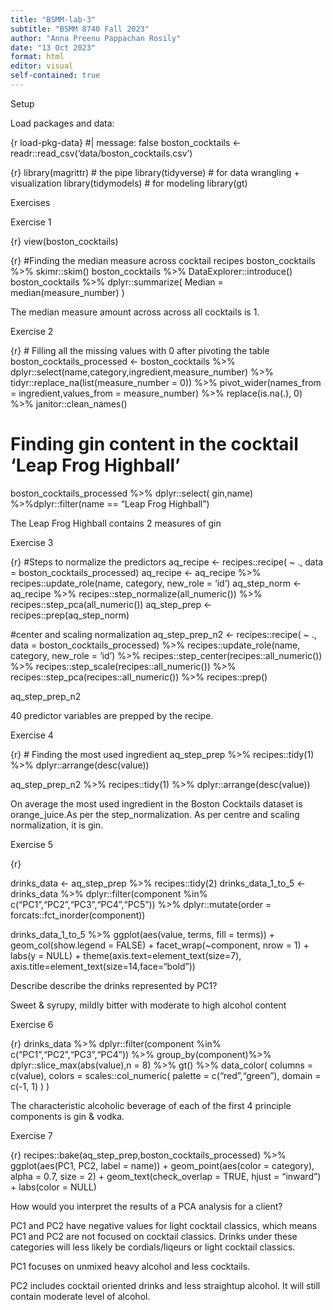 ```yaml
---
title: "BSMM-lab-3"
subtitle: "BSMM 8740 Fall 2023"
author: "Anna Preenu Pappachan Rosily"
date: "13 Oct 2023"
format: html
editor: visual
self-contained: true
---
```


Setup

Load packages and data:

{r load-pkg-data}
#| message: false
boston_cocktails <- readr::read_csv('data/boston_cocktails.csv')

{r}
library(magrittr)   # the pipe
library(tidyverse)  # for data wrangling + visualization
library(tidymodels) # for modeling
library(gt)

Exercises

Exercise 1

{r}
view(boston_cocktails)

{r} 
#Finding the median measure across cocktail recipes
boston_cocktails %>% skimr::skim()
boston_cocktails %>% DataExplorer::introduce()
boston_cocktails %>% dplyr::summarize(
  Median = median(measure_number)
)


The median measure amount across across all cocktails is 1.

Exercise 2

{r}
# Filling all the missing values with 0 after pivoting the table
boston_cocktails_processed <- boston_cocktails %>% dplyr::select(name,category,ingredient,measure_number) %>% tidyr::replace_na(list(measure_number = 0)) %>% pivot_wider(names_from = ingredient,values_from = measure_number) %>% replace(is.na(.), 0) %>% janitor::clean_names()

# Finding gin content in the cocktail 'Leap Frog Highball'
boston_cocktails_processed %>% dplyr::select( gin,name) %>%dplyr::filter(name == "Leap Frog Highball")

The Leap Frog Highball contains 2 measures of gin

Exercise 3

{r}
#Steps to normalize the predictors
aq_recipe <- recipes::recipe( ~ ., data = boston_cocktails_processed)
aq_recipe <- aq_recipe %>% recipes::update_role(name, category, new_role = 'id')
aq_step_norm <- aq_recipe %>% recipes::step_normalize(all_numeric()) %>% recipes::step_pca(all_numeric()) 
aq_step_prep <- recipes::prep(aq_step_norm)


#center and scaling normalization
aq_step_prep_n2 <- recipes::recipe( ~ ., data = boston_cocktails_processed) %>%  recipes::update_role(name, category, new_role = 'id') %>%
recipes::step_center(recipes::all_numeric()) %>%
recipes::step_scale(recipes::all_numeric()) %>%
recipes::step_pca(recipes::all_numeric()) %>% recipes::prep()


aq_step_prep_n2

40 predictor variables are prepped by the recipe.

Exercise 4

{r}
# Finding the most used ingredient
aq_step_prep %>% recipes::tidy(1) %>% dplyr::arrange(desc(value))

aq_step_prep_n2 %>% recipes::tidy(1) %>% dplyr::arrange(desc(value))

On average the most used ingredient in the Boston Cocktails dataset is orange_juice.As per the step_normalization. As per centre and scaling normalization, it is gin.

Exercise 5

{r}

drinks_data <- aq_step_prep %>% recipes::tidy(2)
drinks_data_1_to_5 <- drinks_data %>% dplyr::filter(component %in% c("PC1","PC2","PC3","PC4","PC5")) %>% dplyr::mutate(order = forcats::fct_inorder(component))

drinks_data_1_to_5 %>% ggplot(aes(value, terms, fill = terms)) +
geom_col(show.legend = FALSE) +
facet_wrap(~component, nrow = 1) +
labs(y = NULL) +
theme(axis.text=element_text(size=7),
      axis.title=element_text(size=14,face="bold"))


Describe describe the drinks represented by PC1?

Sweet & syrupy, mildly bitter with moderate to high alcohol content

Exercise 6

{r}
drinks_data %>% dplyr::filter(component %in% c("PC1","PC2","PC3","PC4")) %>% group_by(component)%>% dplyr::slice_max(abs(value),n = 8) %>% gt() %>% data_color(
  columns = c(value),
  colors = scales::col_numeric(
    palette = c("red","green"),
    domain = c(-1, 1)
  )
)


The characteristic alcoholic beverage of each of the first 4 principle components is gin & vodka.

Exercise 7

{r}
recipes::bake(aq_step_prep,boston_cocktails_processed) %>% ggplot(aes(PC1, PC2, label = name)) +
  geom_point(aes(color = category), alpha = 0.7, size = 2) +
  geom_text(check_overlap = TRUE, hjust = "inward") + 
  labs(color = NULL)


How would you interpret the results of a PCA analysis for a client?

PC1 and PC2 have negative values for light cocktail classics, which means PC1 and PC2 are not focused on cocktail classics. Drinks under these categories will less likely be cordials/liqeurs or light cocktail classics. 

PC1 focuses on unmixed heavy alcohol and less cocktails. 

PC2 includes cocktail oriented drinks and less straightup alcohol. It will still contain moderate level of alcohol.
